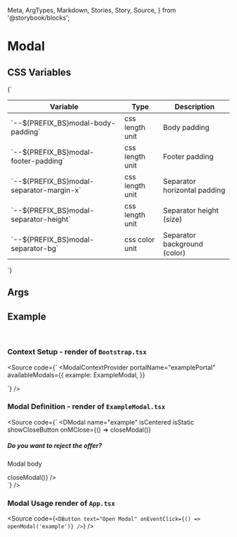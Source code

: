   Meta,
  ArgTypes,
  Markdown,
  Stories,
  Story,
  Source,
} from '@storybook/blocks';


# Modal

## CSS Variables
<Markdown>
  {`

  | Variable                                     | Type              | Description                                 |
  |----------------------------------------------|-------------------|---------------------------------------------|
  | \`--${PREFIX_BS}modal-body-padding\`         | css length unit   | Body padding                                |
  | \`--${PREFIX_BS}modal-footer-padding\`       | css length unit   | Footer padding                              |
  | \`--${PREFIX_BS}modal-separator-margin-x\`   | css length unit   | Separator horizontal padding                |
  | \`--${PREFIX_BS}modal-separator-height\`     | css length unit   | Separator height (size)                     |
  | \`--${PREFIX_BS}modal-separator-bg\`         | css color unit    | Separator background (color)                |

  `}
</Markdown>

## Args
<Meta of={DModalStories} />

<ArgTypes of={DModalStories} />

## Example

<Story of={useModalContextStories.useModalContext} />
<br />

### Context Setup - render of `Bootstrap.tsx`
<Source
  code={`
<ModalContextProvider
  portalName="examplePortal"
  availableModals={{
    example: ExampleModal,
  }}
>
  <App />
</ModalContextProvider>
  `}
/>

### Modal Definition - render of `ExampleModal.tsx`
<Source
  code={`
<DModal
  name="example"
  isCentered
  isStatic
  showCloseButton
  onMClose={() => closeModal()}
>
  <div slot="header">
    <h5 className="fw-bold">Do you want to reject the offer?</h5>
  </div>
  <div slot="body">
    <p className="py-3 px-5">Modal body</p>
  </div>
  <div slot="footer">
    <DButton
      text="cancel"
      theme="secondary"
      variant="outline"
      className="d-grid"
      isPill
      onEventClick={() => closeModal()}
    />
    <DButton text="ok" className="d-grid" isPill />
  </div>
</DModal>
  `}
/>

### Modal Usage render of `App.tsx`
<Source
  code={`
<DButton text="Open Modal" onEventClick={() => openModal('example')} />
  `}
/>

<Stories />



